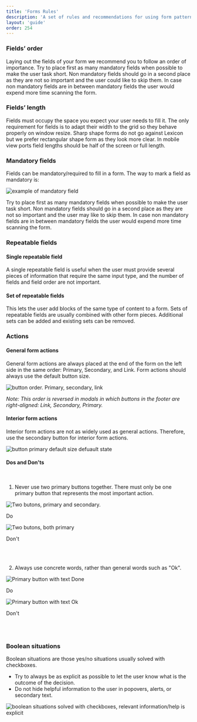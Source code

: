 ```yaml
---
title: 'Forms Rules'
description: 'A set of rules and recommendations for using form patterns in portal.'
layout: 'guide'
order: 254
---
```



### Fields’ order

Laying out the fields of your form we recommend you to follow an order of importance. Try to place first as many mandatory fields when possible to make the user task short. Non mandatory fields should go in a second place as they are not so important and the user could like to skip them. In case non mandatory fields are in between mandatory fields the user would expend more time scanning the form.

### Fields’ length

Fields must occupy the space you expect your user needs to fill it. The only requirement for fields is to adapt their width to the grid so they behave properly on window resize. Sharp shape forms do not go against Lexicon but we prefer rectangular shape form as they look more clear.
In mobile view ports field lengths should be half of the screen or full length.

### Mandatory fields

Fields can be mandatory/required to fill in a form. The way to mark a field as mandatory is:

![example of mandatory field](/images/lexicon/InputMandatory.jpg)

Try to place first as many mandatory fields when possible to make the user task short. Non mandatory fields should go in a second place as they are not so important and the user may like to skip them. In case non mandatory fields are in between mandatory fields the user would expend more time scanning the form.

### Repeatable fields

#### Single repeatable field

A single repeatable field is useful when the user must provide several pieces of information that require the same input type, and the number of fields and field order are not important.

#### Set of repeatable fields

This lets the user add blocks of the same type of content to a form. Sets of repeatable fields are usually combined with other form pieces. Additional sets can be added and existing sets can be removed.

### Actions

#### General form actions

General form actions are always placed at the end of the form on the left side in the same order: Primary, Secondary, and Link. Form actions should always use the default button size.

![button order. Primary, secondary, link](/images/lexicon/ButtonOrder.png)

_Note: This order is reversed in modals in which buttons in the footer are right-aligned: Link, Secondary, Primary._

#### Interior form actions

Interior form actions are not as widely used as general actions. Therefore, use the secondary button for interior form actions.

![button primary default size defuault state](/images/lexicon/ButtonIconSecondary.png)

#### Dos and Don'ts
<br/>

1.	Never use two primary buttons together. There must only be one primary button that represents the most important action.


<Grid templateColumns="1fr 1fr" autoRows="auto" gap="2rem">
	<Grid.Item>
		<img
			style={{ marginTop: '1.5rem' }}
			src="/images/lexicon/FormButtonPrimaryDo.jpg"
			alt="Two butons, primary and secondary."
		/>
		<p class="do">Do</p>
	</Grid.Item>
	<Grid.Item>
		<img
			style={{ marginTop: '1.5rem' }}
			src="/images/lexicon/FormButtonPrimaryDont.jpg"
			alt="Two butons, both primary"
		/>
		<p class="dont">Don't</p>
	</Grid.Item>
</Grid>

<br/>
<br/>

2.	Always use concrete words, rather than general words such as "Ok".

<Grid templateColumns="1fr 1fr" autoRows="auto" gap="2rem">
	<Grid.Item>
		<img
			style={{ marginTop: '1.5rem' }}
			src="/images/lexicon/FormButtonPrimaryTextDo.jpg"
			alt="Primary button with text Done"
		/>
		<p class="do">Do</p>
	</Grid.Item>
	<Grid.Item>
		<img
			style={{ marginTop: '1.5rem' }}
			src="/images/lexicon/FormButtonPrimaryTextDont.jpg"
			alt="Primary button with text Ok"
		/>
		<p class="dont">Don't</p>
	</Grid.Item>
</Grid>

<br/>
<br/>

### Boolean situations

Boolean situations are those yes/no situations usually solved with checkboxes.

-   Try to always be as explicit as possible to let the user know what is the outcome of the decision.
-   Do not hide helpful information to the user in popovers, alerts, or secondary text.

![boolean situations solved with checkboxes, relevant information/help is explicit](/images/lexicon/FormBooleanSituations.jpg)
